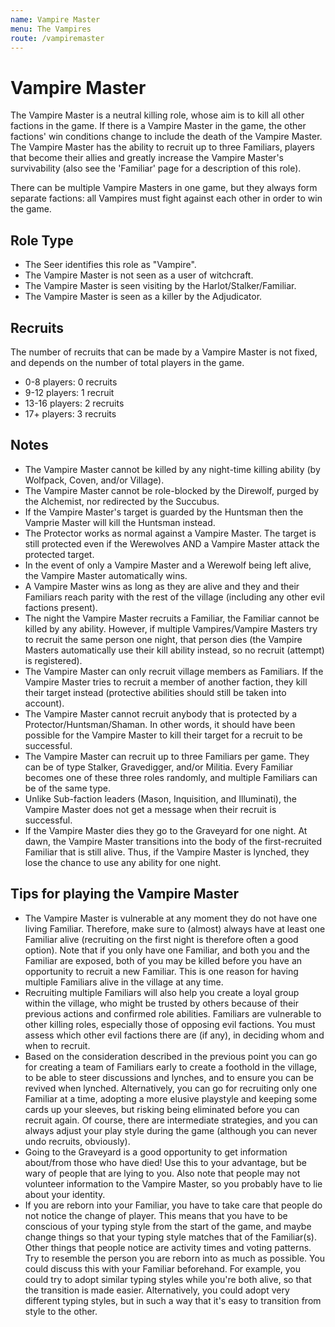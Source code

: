 ```yaml
---
name: Vampire Master
menu: The Vampires
route: /vampiremaster
---
```


# Vampire Master

The Vampire Master is a neutral killing role, whose aim is to kill all
other factions in the game. If there is a Vampire Master in the game,
the other factions' win conditions change to include the death of the
Vampire Master. The Vampire Master has the ability to recruit up to
three Familiars, players that become their allies and greatly increase
the Vampire Master's survivability (also see the 'Familiar' page for a
description of this role).

There can be multiple Vampire Masters in one game, but they always form
separate factions: all Vampires must fight against each other in order
to win the game.

## Role Type

  - The Seer identifies this role as "Vampire".
  - The Vampire Master is not seen as a user of witchcraft.
  - The Vampire Master is seen visiting by the Harlot/Stalker/Familiar.
  - The Vampire Master is seen as a killer by the Adjudicator.

## Recruits

The number of recruits that can be made by a Vampire Master is not
fixed, and depends on the number of total players in the game.

  - 0-8 players: 0 recruits
  - 9-12 players: 1 recruit
  - 13-16 players: 2 recruits
  - 17+ players: 3 recruits

## Notes

  - The Vampire Master cannot be killed by any night-time killing
    ability (by Wolfpack, Coven, and/or Village).
  - The Vampire Master cannot be role-blocked by the Direwolf, purged by
    the Alchemist, nor redirected by the Succubus.
  - If the Vampire Master's target is guarded by the Huntsman then the
    Vamprie Master will kill the Huntsman instead.
  - The Protector works as normal against a Vampire Master. The target
    is still protected even if the Werewolves AND a Vampire Master
    attack the protected target.
  - In the event of only a Vampire Master and a Werewolf being left
    alive, the Vampire Master automatically wins.
  - A Vampire Master wins as long as they are alive and they and their
    Familiars reach parity with the rest of the village (including any
    other evil factions present).
  - The night the Vampire Master recruits a Familiar, the Familiar
    cannot be killed by any ability. However, if multiple
    Vampires/Vampire Masters try to recruit the same person one night,
    that person dies (the Vampire Masters automatically use their kill
    ability instead, so no recruit (attempt) is registered).
  - The Vampire Master can only recruit village members as Familiars. If
    the Vampire Master tries to recruit a member of another faction,
    they kill their target instead (protective abilities should still be
    taken into account).
  - The Vampire Master cannot recruit anybody that is protected by a
    Protector/Huntsman/Shaman. In other words, it should have been
    possible for the Vampire Master to kill their target for a recruit
    to be successful.
  - The Vampire Master can recruit up to three Familiars per game. They
    can be of type Stalker, Gravedigger, and/or Militia. Every Familiar
    becomes one of these three roles randomly, and multiple Familiars
    can be of the same type.
  - Unlike Sub-faction leaders (Mason, Inquisition, and Illuminati), the
    Vampire Master does not get a message when their recruit is
    successful.
  - If the Vampire Master dies they go to the Graveyard for one night.
    At dawn, the Vampire Master transitions into the body of the
    first-recruited Familiar that is still alive. Thus, if the Vampire
    Master is lynched, they lose the chance to use any ability for one
    night.

## Tips for playing the Vampire Master

  - The Vampire Master is vulnerable at any moment they do not have one
    living Familiar. Therefore, make sure to (almost) always have at
    least one Familiar alive (recruiting on the first night is therefore
    often a good option). Note that if you only have one Familiar, and
    both you and the Familiar are exposed, both of you may be killed
    before you have an opportunity to recruit a new Familiar. This is
    one reason for having multiple Familiars alive in the village at any
    time.
  - Recruiting multiple Familiars will also help you create a loyal
    group within the village, who might be trusted by others because of
    their previous actions and confirmed role abilities. Familiars are
    vulnerable to other killing roles, especially those of opposing evil
    factions. You must assess which other evil factions there are (if
    any), in deciding whom and when to recruit.
  - Based on the consideration described in the previous point you can
    go for creating a team of Familiars early to create a foothold in
    the village, to be able to steer discussions and lynches, and to
    ensure you can be revived when lynched. Alternatively, you can go
    for recruiting only one Familiar at a time, adopting a more elusive
    playstyle and keeping some cards up your sleeves, but risking being
    eliminated before you can recruit again. Of course, there are
    intermediate strategies, and you can always adjust your play style
    during the game (although you can never undo recruits, obviously).
  - Going to the Graveyard is a good opportunity to get information
    about/from those who have died\! Use this to your advantage, but be
    wary of people that are lying to you. Also note that people may not
    volunteer information to the Vampire Master, so you probably have to
    lie about your identity.
  - If you are reborn into your Familiar, you have to take care that
    people do not notice the change of player. This means that you have
    to be conscious of your typing style from the start of the game, and
    maybe change things so that your typing style matches that of the
    Familiar(s). Other things that people notice are activity times and
    voting patterns. Try to resemble the person you are reborn into as
    much as possible. You could discuss this with your Familiar
    beforehand. For example, you could try to adopt similar typing
    styles while you're both alive, so that the transition is made
    easier. Alternatively, you could adopt very different typing styles,
    but in such a way that it's easy to transition from style to the
    other.
